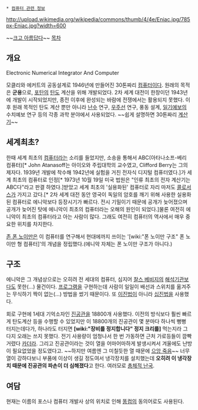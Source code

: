  * [[컴퓨터 관련 정보]]

http://upload.wikimedia.org/wikipedia/commons/thumb/4/4e/Eniac.jpg/785px-Eniac.jpg?width=600


~~[[크고 아름답다]]~~
[[목차]]
== 개요 ==
Electronic Numerical Integrator And Computer

모클리와 에커트의 공동설계로 1946년에 만들어진 30톤짜리 [[컴퓨터]]이다. 원래의 목적은 '''군용'''으로, [[포탄]]의 [[탄도]] 계산을 위해 개발되었다. 2차 세계 대전이 한창이던 1943년에 개발이 시작되었지만, 종전 이후에 완성되는 바람에 전쟁에서는 활용되지 못했다. 이후 원래 목적인 탄도 계산 뿐만 아니라 [[난수]] 연구, [[우주선]] 연구, 풍동 설계, [[일기예보]]의 수치예보 연구 등의 각종 과학 분야에서 사용되었다. ~~쉽게 설명하면 30톤짜리 [[계산기]]~~

== 세계최초? ==
한때 세계 최초의 [[컴퓨터]]라는 소리를 들었지만, 소송을 통해서 ABC(아타나소프-베리 컴퓨터)[* John Atanasoff는 아이오와 주립대학의 교수였고, Clifford Berry는 그의 제자다. 1939년 개발에 착수해 1942년에 실험을 거친 전자식 디지털 컴퓨터였다.]가 세계 최초의 컴퓨터로 인정[* 1973년 10월 19일 미국 법원은 "인류 최초의 전자 계산기는 ABC다"라고 판결 하였다.]받았고 세계 최초의 '실용화된' 컴퓨터로 자리 마저도 [[콜로서스]]가 가지고 갔다.[* 2차 세계 대전 동안 영국이 독일의 암호를 깨기 위해 사용한 실용화된 컴퓨터로 에니악보다 등장시기가 빠르다. 전시 기밀이기 때문에 공개가 늦어졌으며 공개가 늦어진 탓에 에니악이 최초의 컴퓨터라는 오해의 원인이 되었다.]물론 여전히 에니악이 최초의 컴퓨터라고 아는 사람이 많다. 그래도 여전히 컴퓨터의 역사에서 매우 중요한 위치를 차지한다.

[[존 폰 노이만]]은 이 컴퓨터를 연구해서 현대에까지 쓰이는 '[wiki:"폰 노이만 구조" 폰 노이만 형 컴퓨터]'의 개념을 정립했다.(에니악 자체는 폰 노이만 구조가 아니다.)

== 구조 ==
에니악은 그 개념상으로는 오히려 전 세대의 컴퓨터, 심지어 [[찰스 베비지]]의 [[해석기관]]보다도 못한(…) 물건이다. [[프로그램]]을 구현하는데 사람이 일일이 배선과 스위치를 옮겨주는 무식하기 짝이 없는(…) 방법을 썼기 때문이다. 또 [[이진법]]이 아니라 [[십진법]]을 사용했다.

회로 구현에 1세대 기억소자인 [[진공관]]을 18800개 사용했다. 이전의 방식보다 훨씬 빠르게 탄도계산 등을 수행할 수 있었지만 이 18800개의 진공관이 몇 분마다 하나씩 뻥뻥 터지는데다가, 하나라도 터지면 '''[wiki:"장비를 정지합니다" 정지 크리를]''' 먹는지라 그다지 오래는 쓰지 못했다. 전기 사용량이 엄청나서 한 번 가동하면 근처 가로등들이 깜빡거렸다 [[카더라]]. 그리고 진공관이라는 것이 열을 어마어마하게 발생시켜서 겨울에도 난방이 필요없었을 정도였다고. ~~하지만 여름엔 그 미칠듯한 열 때문에 [[으앙 죽음]]~~ 너무 열이 강하다보니 부품에 이상이 생길 정도여서 냉각장치를 설치했는데 '''오히려 이 냉각장치 때문에 진공관의 파손이 더 심해졌다'''고 한다. 여러모로 [[총체적 난국]].

== 여담 ==
현재는 이름의 포스나 컴퓨터 개발사 상의 위치로 인해 [[똥컴]]의 동의어로도 사용된다.
